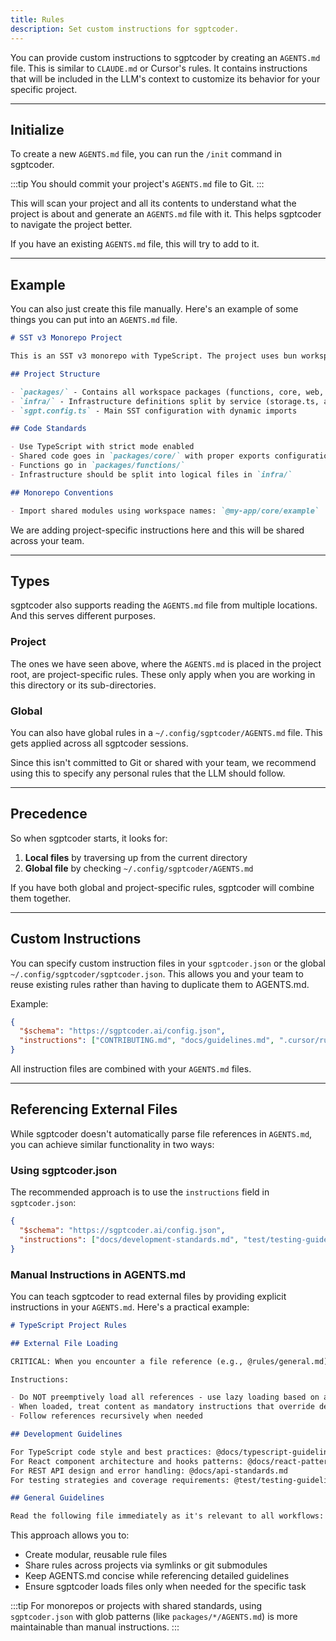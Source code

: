 ```yaml
---
title: Rules
description: Set custom instructions for sgptcoder.
---
```


You can provide custom instructions to sgptcoder by creating an `AGENTS.md` file. This is similar to `CLAUDE.md` or Cursor's rules. It contains instructions that will be included in the LLM's context to customize its behavior for your specific project.

---

## Initialize

To create a new `AGENTS.md` file, you can run the `/init` command in sgptcoder.

:::tip
You should commit your project's `AGENTS.md` file to Git.
:::

This will scan your project and all its contents to understand what the project is about and generate an `AGENTS.md` file with it. This helps sgptcoder to navigate the project better.

If you have an existing `AGENTS.md` file, this will try to add to it.

---

## Example

You can also just create this file manually. Here's an example of some things you can put into an `AGENTS.md` file.

```markdown title="AGENTS.md"
# SST v3 Monorepo Project

This is an SST v3 monorepo with TypeScript. The project uses bun workspaces for package management.

## Project Structure

- `packages/` - Contains all workspace packages (functions, core, web, etc.)
- `infra/` - Infrastructure definitions split by service (storage.ts, api.ts, web.ts)
- `sgpt.config.ts` - Main SST configuration with dynamic imports

## Code Standards

- Use TypeScript with strict mode enabled
- Shared code goes in `packages/core/` with proper exports configuration
- Functions go in `packages/functions/`
- Infrastructure should be split into logical files in `infra/`

## Monorepo Conventions

- Import shared modules using workspace names: `@my-app/core/example`
```

We are adding project-specific instructions here and this will be shared across your team.

---

## Types

sgptcoder also supports reading the `AGENTS.md` file from multiple locations. And this serves different purposes.

### Project

The ones we have seen above, where the `AGENTS.md` is placed in the project root, are project-specific rules. These only apply when you are working in this directory or its sub-directories.

### Global

You can also have global rules in a `~/.config/sgptcoder/AGENTS.md` file. This gets applied across all sgptcoder sessions.

Since this isn't committed to Git or shared with your team, we recommend using this to specify any personal rules that the LLM should follow.

---

## Precedence

So when sgptcoder starts, it looks for:

1. **Local files** by traversing up from the current directory
2. **Global file** by checking `~/.config/sgptcoder/AGENTS.md`

If you have both global and project-specific rules, sgptcoder will combine them together.

---

## Custom Instructions

You can specify custom instruction files in your `sgptcoder.json` or the global `~/.config/sgptcoder/sgptcoder.json`. This allows you and your team to reuse existing rules rather than having to duplicate them to AGENTS.md.

Example:

```json title="sgptcoder.json"
{
  "$schema": "https://sgptcoder.ai/config.json",
  "instructions": ["CONTRIBUTING.md", "docs/guidelines.md", ".cursor/rules/*.md"]
}
```

All instruction files are combined with your `AGENTS.md` files.

---

## Referencing External Files

While sgptcoder doesn't automatically parse file references in `AGENTS.md`, you can achieve similar functionality in two ways:

### Using sgptcoder.json

The recommended approach is to use the `instructions` field in `sgptcoder.json`:

```json title="sgptcoder.json"
{
  "$schema": "https://sgptcoder.ai/config.json",
  "instructions": ["docs/development-standards.md", "test/testing-guidelines.md", "packages/*/AGENTS.md"]
}
```

### Manual Instructions in AGENTS.md

You can teach sgptcoder to read external files by providing explicit instructions in your `AGENTS.md`. Here's a practical example:

```markdown title="AGENTS.md"
# TypeScript Project Rules

## External File Loading

CRITICAL: When you encounter a file reference (e.g., @rules/general.md), use your Read tool to load it on a need-to-know basis. They're relevant to the SPECIFIC task at hand.

Instructions:

- Do NOT preemptively load all references - use lazy loading based on actual need
- When loaded, treat content as mandatory instructions that override defaults
- Follow references recursively when needed

## Development Guidelines

For TypeScript code style and best practices: @docs/typescript-guidelines.md
For React component architecture and hooks patterns: @docs/react-patterns.md
For REST API design and error handling: @docs/api-standards.md
For testing strategies and coverage requirements: @test/testing-guidelines.md

## General Guidelines

Read the following file immediately as it's relevant to all workflows: @rules/general-guidelines.md.
```

This approach allows you to:

- Create modular, reusable rule files
- Share rules across projects via symlinks or git submodules
- Keep AGENTS.md concise while referencing detailed guidelines
- Ensure sgptcoder loads files only when needed for the specific task

:::tip
For monorepos or projects with shared standards, using `sgptcoder.json` with glob patterns (like `packages/*/AGENTS.md`) is more maintainable than manual instructions.
:::
